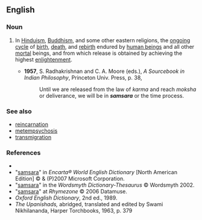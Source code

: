 ==English==
{{wikipedia}}

===Noun===
{{en-noun|-}}

# {{context|philosophy|religion}} In [[Hinduism]], [[Buddhism]], and some other eastern religions, the [[ongoing]] [[cycle]] of [[birth]], [[death]], and [[rebirth]] endured by [[human being]]s and all other [[mortal]] beings, and from which release is obtained by achieving the highest [[enlightenment]].
#*'''1957''', S. Radhakrishnan and C. A. Moore (eds.), ''A Sourcebook in Indian Philosophy'', Princeton Univ. Press, p. 38,
#*:Until we are released from the law of ''karma'' and reach ''moksha'' or deliverance, we will be in '''''samsara''''' or the time process.

===See also===
*[[reincarnation]]
*[[metempsychosis]]
*[[transmigration]]

===References===
*{{R:Dictionary.com}}
*"[http://encarta.msn.com/dictionary_/samsara.html samsara]" in ''Encarta® World English Dictionary'' [North American Edition] © & (P)2007 Microsoft Corporation.
*"[http://www.wordsmyth.net/live/home.php?script=search&matchent=samsara&matchtype=exact samsara]" in the ''Wordsmyth Dictionary-Thesaurus'' © Wordsmyth 2002.
*"[http://www.rhymezone.com/r/rhyme.cgi?Word=samsara samsara]" at ''Rhymezone'' © 2006 Datamuse.
*''Oxford English Dictionary'', 2nd ed., 1989.
*''The Upanishads,'' abridged, translated and edited by Swami Nikhilananda, Harper Torchbooks, 1963, p. 379